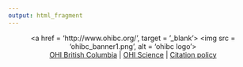 ```yaml
---
output: html_fragment
---
```

<p align = 'center'>
<a href = 'http://www.ohibc.org/', target = '_blank'>
<img src = 'ohibc_banner1.png', alt = 'ohibc logo'>
</a>
<br>
[OHI British Columbia](http://www.ohibc.org/) |
[OHI Science](http://ohi-science.org) |
[Citation policy](https://github.com/OHI-Science/ohiprep/releases)
</p>
